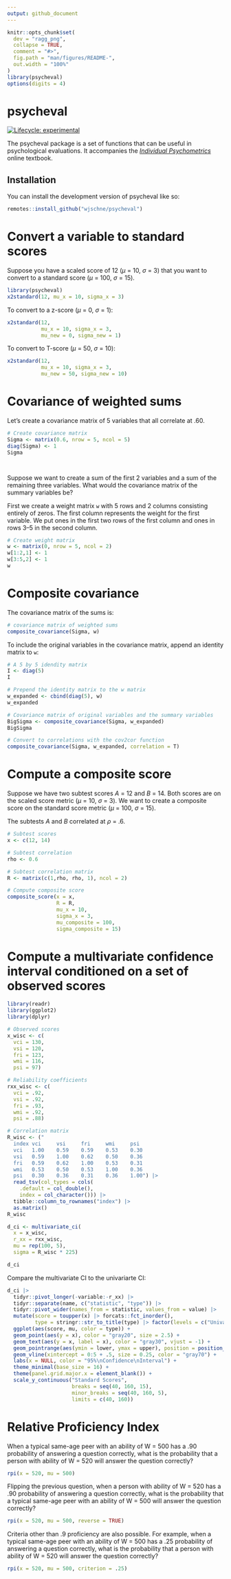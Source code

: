 ```yaml
---
output: github_document
---
```


<!-- README.md is generated from README.Rmd. Please edit that file -->

```r
knitr::opts_chunk$set(
  dev = "ragg_png",
  collapse = TRUE,
  comment = "#>",
  fig.path = "man/figures/README-",
  out.width = "100%"
)
library(psycheval)
options(digits = 4)
```

# psycheval

<!-- badges: start -->
[![Lifecycle: experimental](https://img.shields.io/badge/lifecycle-experimental-orange.svg)](https://lifecycle.r-lib.org/articles/stages.html#experimental)
<!-- badges: end -->

The psycheval package is a set of functions that can be useful in psychological evaluations. It accompanies the [*Individual Psychometrics*](https://individual-psychometrics.rbind.io/) online textbook.

## Installation

You can install the development version of psycheval like so:

``` r
remotes::install_github("wjschne/psycheval")
```


# Convert a variable to standard scores

Suppose you have a scaled score of 12 (*&mu;* = 10, *&sigma;* = 3) that you want to convert to a standard score (*&mu;* = 100, *&sigma;* = 15).

```r
library(psycheval)
x2standard(12, mu_x = 10, sigma_x = 3)
```

To convert to a z-score (*&mu;* = 0, *&sigma;* = 1):

```r
x2standard(12,
           mu_x = 10, sigma_x = 3,
           mu_new = 0, sigma_new = 1)
```


To convert to T-score (*&mu;* = 50, *&sigma;* = 10):

```r
x2standard(12,
           mu_x = 10, sigma_x = 3,
           mu_new = 50, sigma_new = 10)
```

# Covariance of weighted sums

Let's create a covariance matrix of 5 variables that all correlate at .60.

```r
# Create covariance matrix
Sigma <- matrix(0.6, nrow = 5, ncol = 5)
diag(Sigma) <- 1
Sigma




```

Suppose we want to create a sum of the first 2 variables and a sum of the remaining three variables. What would the covariance matrix of the summary variables be?

First we create a weight matrix `w` with 5 rows and 2 columns consisting entirely of zeros. The first column represents the weight for the first variable. We put ones in the first two rows of the first column and ones in rows 3--5 in the second column. 

```r
# Create weight matrix
w <- matrix(0, nrow = 5, ncol = 2)
w[1:2,1] <- 1
w[3:5,2] <- 1
w
```

# Composite covariance

The covariance matrix of the sums is:

```r
# covariance matrix of weighted sums
composite_covariance(Sigma, w)
```

To include the original variables in the covariance matrix, append an identity matrix to `w`:

```r
# A 5 by 5 idendity matrix
I <- diag(5)
I

# Prepend the identity matrix to the w matrix
w_expanded <- cbind(diag(5), w)
w_expanded

# Covariance matrix of original variables and the summary variables
BigSigma <- composite_covariance(Sigma, w_expanded)
BigSigma

# Convert to correlations with the cov2cor function
composite_covariance(Sigma, w_expanded, correlation = T)
```


# Compute a composite score

Suppose we have two subtest scores *A* = 12 and *B* = 14. Both scores are on the scaled score metric (*&mu;* = 10, *&sigma;* = 3). We want to create a composite score on the standard score metric (*&mu;* = 100, *&sigma;* = 15).

The subtests *A* and *B* correlated at *&rho;* = .6.

```r
# Subtest scores
x <- c(12, 14)

# Subtest correlation
rho <- 0.6

# Subtest correlation matrix
R <- matrix(c(1,rho, rho, 1), ncol = 2)

# Compute composite score
composite_score(x = x, 
                R = R,
                mu_x = 10,
                sigma_x = 3,
                mu_composite = 100,
                sigma_composite = 15)

```


# Compute a multivariate confidence interval conditioned on a set of observed scores


```r
library(readr)
library(ggplot2)
library(dplyr)

# Observed scores
x_wisc <- c(
  vci = 130,
  vsi = 120,
  fri = 123,
  wmi = 116,
  psi = 97)

# Reliability coefficients
rxx_wisc <- c(
  vci = .92,
  vsi = .92,
  fri = .93,
  wmi = .92,
  psi = .88)

# Correlation matrix
R_wisc <- ("
  index	vci 	vsi 	fri 	wmi 	psi
  vci  	1.00	0.59	0.59	0.53	0.30
  vsi  	0.59	1.00	0.62	0.50	0.36
  fri  	0.59	0.62	1.00	0.53	0.31
  wmi  	0.53	0.50	0.53	1.00	0.36
  psi  	0.30	0.36	0.31	0.36	1.00") |> 
  read_tsv(col_types = cols(
    .default = col_double(),
    index = col_character())) |> 
  tibble::column_to_rownames("index") |>
  as.matrix()
R_wisc

d_ci <- multivariate_ci(
  x = x_wisc,
  r_xx = rxx_wisc,
  mu = rep(100, 5),
  sigma = R_wisc * 225)

d_ci 

```

Compare the multivariate CI to the univariarte CI:

```r

d_ci |> 
  tidyr::pivot_longer(-variable:-r_xx) |> 
  tidyr::separate(name, c("statistic", "type")) |> 
  tidyr::pivot_wider(names_from = statistic, values_from = value) |> 
  mutate(score = toupper(x) |> forcats::fct_inorder(),
         type = stringr::str_to_title(type) |> factor(levels = c("Univariate", "Multivariate"))) |> 
  ggplot(aes(score, mu, color = type)) +
  geom_point(aes(y = x), color = "gray20", size = 2.5) +
  geom_text(aes(y = x, label = x), color = "gray30", vjust = -1) +
  geom_pointrange(aes(ymin = lower, ymax = upper), position = position_dodge(0.8)) +
  geom_vline(xintercept = 0:5 + .5, size = 0.25, color = "gray70") +
  labs(x = NULL, color = "95%\nConfidence\nInterval") +
  theme_minimal(base_size = 16) + 
  theme(panel.grid.major.x = element_blank()) + 
  scale_y_continuous("Standard Scores", 
                     breaks = seq(40, 160, 15), 
                     minor_breaks = seq(40, 160, 5), 
                     limits = c(40, 160))
```


# Relative Proficiency Index

When a typical same-age peer with an ability of W = 500 has a .90 probability of answering a question correctly, what is the probability that a person with ability of W = 520 will answer the question correctly?

```r
rpi(x = 520, mu = 500)
```


Flipping the previous question, when a person with ability of W = 520 has a .90 probability of answering a question correctly, what is the probability that a typical same-age peer with an ability of W = 500 will answer the question correctly?

```r
rpi(x = 520, mu = 500, reverse = TRUE)
```


Criteria other than .9 proficiency are also possible. For example, when a typical same-age peer with an ability of W = 500 has a .25 probability of answering a question correctly, what is the probability that a person with ability of W = 520 will answer the question correctly?

```r
rpi(x = 520, mu = 500, criterion = .25)
```
